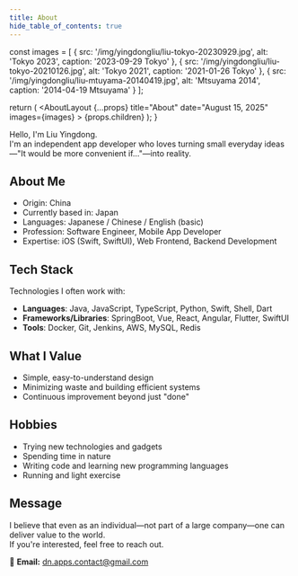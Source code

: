 ```yaml
---
title: About
hide_table_of_contents: true
---
```



  const images = [
    { 
      src: '/img/yingdongliu/liu-tokyo-20230929.jpg', 
      alt: 'Tokyo 2023', 
      caption: '2023-09-29 Tokyo' 
    },
    { 
      src: '/img/yingdongliu/liu-tokyo-20210126.jpg', 
      alt: 'Tokyo 2021', 
      caption: '2021-01-26 Tokyo' 
    },
    { 
      src: '/img/yingdongliu/liu-mtuyama-20140419.jpg', 
      alt: 'Mtsuyama 2014', 
      caption: '2014-04-19 Mtsuyama' 
    }
  ];
  
  return (
    <AboutLayout 
      {...props} 
      title="About" 
      date="August 15, 2025" 
      images={images}
    >
      {props.children}
    </AboutLayout>
  );
}

Hello, I'm Liu Yingdong.  
I'm an independent app developer who loves turning small everyday ideas—"It would be more convenient if…"—into reality.

## About Me

- Origin: China
- Currently based in: Japan
- Languages: Japanese / Chinese / English (basic)
- Profession: Software Engineer, Mobile App Developer
- Expertise: iOS (Swift, SwiftUI), Web Frontend, Backend Development

## Tech Stack

Technologies I often work with:

- **Languages**: Java, JavaScript, TypeScript, Python, Swift, Shell, Dart
- **Frameworks/Libraries**: SpringBoot, Vue, React, Angular, Flutter, SwiftUI
- **Tools**: Docker, Git, Jenkins, AWS, MySQL, Redis

## What I Value

- Simple, easy-to-understand design
- Minimizing waste and building efficient systems
- Continuous improvement beyond just "done"

## Hobbies

- Trying new technologies and gadgets
- Spending time in nature
- Writing code and learning new programming languages
- Running and light exercise

## Message

I believe that even as an individual—not part of a large company—one can deliver value to the world.  
If you're interested, feel free to reach out.

📩 **Email:** dn.apps.contact@gmail.com